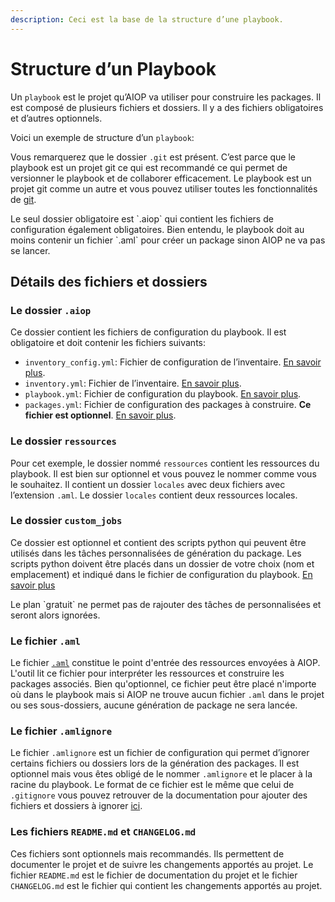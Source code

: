 ```yaml
---
description: Ceci est la base de la structure d’une playbook.
---
```


# Structure d’un Playbook

Un `playbook` est le projet qu’AIOP va utiliser pour construire les packages. Il est composé de plusieurs fichiers et dossiers. Il y a des fichiers obligatoires et d’autres optionnels.

Voici un exemple de structure d’un `playbook`:


<FileTree>
  <FileTree.Folder name="playbook" defaultOpen>
    <FileTree.Folder name=".git">
        <FileTree.File name="..." />
    </FileTree.Folder>
    <FileTree.Folder name=".aiop" defaultOpen>
        <FileTree.File name="inventory_config.yml" />
        <FileTree.File name="inventory.yml" />
        <FileTree.File name="playbook.yml" />
        <FileTree.File name="packages.yml" />
    </FileTree.Folder>
    <FileTree.Folder name="ressources" defaultOpen>
        <FileTree.Folder name="locales" defaultOpen>
            <FileTree.File name="resource_locale_1.txt" />
            <FileTree.File name="resource_locale_2.md" />
        </FileTree.Folder>
        <FileTree.File name="resources_locales.aml" />
        <FileTree.File name="resources_distantes.aml" />
    </FileTree.Folder>
    <FileTree.Folder name="custom_jobs" defaultOpen>
        <FileTree.File name="snake_case_lint.py" />
        <FileTree.File name="apply_patch.py" />
    </FileTree.Folder>
    <FileTree.File name=".amlignore" />
    <FileTree.File name="README.md" />
    <FileTree.File name="CHANGELOG.md" />
  </FileTree.Folder>
</FileTree>

Vous remarquerez que le dossier `.git` est présent. C’est parce que le playbook est un projet git ce qui est recommandé ce qui permet de versionner le playbook et de collaborer efficacement. Le playbook est un projet git comme un autre et vous pouvez utiliser toutes les fonctionnalités de [git](/docs/vocabulary#git).


<Callout type="info" emoji="ℹ️">
  Le seul dossier obligatoire est `.aiop` qui contient les fichiers de configuration également obligatoires. Bien entendu, le playbook doit au moins contenir un fichier `.aml` pour créer un package sinon AIOP ne va pas se lancer.
</Callout>

## Détails des fichiers et dossiers

### Le dossier `.aiop`

Ce dossier contient les fichiers de configuration du playbook. Il est obligatoire et doit contenir les fichiers suivants:

- `inventory_config.yml`: Fichier de configuration de l’inventaire. [En savoir plus](/docs/configurations/playbook#inventaire).
- `inventory.yml`: Fichier de l’inventaire. [En savoir plus](/docs/configurations/playbook#inventaire).
- `playbook.yml`: Fichier de configuration du playbook. [En savoir plus](/docs/configurations/playbook#base).
- `packages.yml`: Fichier de configuration des packages à construire. __Ce fichier est optionnel__. [En savoir plus](/docs/configurations/packages).

### Le dossier `ressources`

Pour cet exemple, le dossier nommé `ressources` contient les ressources du playbook. Il est bien sur optionnel et vous pouvez le nommer comme vous le souhaitez. Il contient un dossier `locales` avec deux fichiers avec l’extension `.aml`. Le dossier `locales` contient deux ressources locales.

### Le dossier `custom_jobs`

Ce dossier est optionnel et contient des scripts python qui peuvent être utilisés dans les tâches personnalisées de génération du package. Les scripts python doivent être placés dans un dossier de votre choix (nom et emplacement) et indiqué dans le fichier de configuration du playbook. [En savoir plus](/docs/configurations/playbook)

<Callout type="warning" emoji="⚠️">
  Le plan `gratuit` ne permet pas de rajouter des tâches de personnalisées et seront alors ignorées.
</Callout>

### Le fichier `.aml`


Le fichier [`.aml`](/docs/vocabulary#aml) constitue le point d'entrée des ressources envoyées à AIOP. L'outil lit ce fichier pour interpréter les ressources et construire les packages associés. Bien qu'optionnel, ce fichier peut être placé n'importe où dans le playbook mais si AIOP ne trouve aucun fichier `.aml` dans le projet ou ses sous-dossiers, aucune génération de package ne sera lancée.

### Le fichier `.amlignore`

Le fichier `.amlignore` est un fichier de configuration qui permet d’ignorer certains fichiers ou dossiers lors de la génération des packages. Il est optionnel mais vous êtes obligé de le nommer `.amlignore` et le placer à la racine du playbook. Le format de ce fichier est le même que celui de `.gitignore` vous pouvez retrouver de la documentation pour ajouter des fichiers et dossiers à ignorer [ici](https://git-scm.com/docs/gitignore).

### Les fichiers `README.md` et `CHANGELOG.md`

Ces fichiers sont optionnels mais recommandés. Ils permettent de documenter le projet et de suivre les changements apportés au projet. Le fichier `README.md` est le fichier de documentation du projet et le fichier `CHANGELOG.md` est le fichier qui contient les changements apportés au projet.
